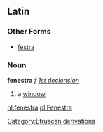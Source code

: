 ==Latin==
===Other Forms===
*[[festra]]
===Noun===
'''fenestra''' ''f'' ''[[Wiktionary Appendix:Latin first declension|1st declension]]''

#a [[window]]

[[nl:fenestra]]
[[pl:Fenestra]]
[[Category:Etruscan derivations]]